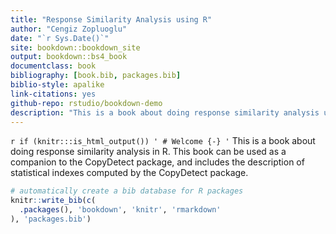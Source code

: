 ```yaml
--- 
title: "Response Similarity Analysis using R"
author: "Cengiz Zopluoglu"
date: "`r Sys.Date()`"
site: bookdown::bookdown_site
output: bookdown::bs4_book
documentclass: book
bibliography: [book.bib, packages.bib]
biblio-style: apalike
link-citations: yes
github-repo: rstudio/bookdown-demo
description: "This is a book about doing response similarity analysis using R."
---
```


`r if (knitr:::is_html_output()) '
# Welcome {-}
'`
This is a book about doing response similarity analysis in R. This book can be used as a companion to the CopyDetect package, and includes the description of statistical indexes computed by the CopyDetect package. 

```r
# automatically create a bib database for R packages
knitr::write_bib(c(
  .packages(), 'bookdown', 'knitr', 'rmarkdown'
), 'packages.bib')
```
